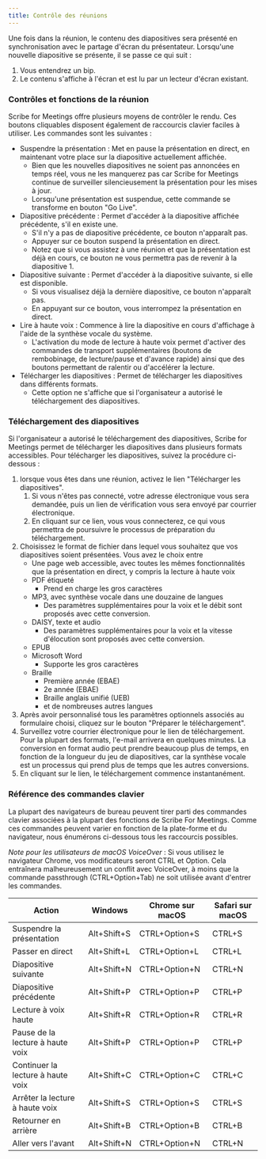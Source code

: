 ```yaml
---
title: Contrôle des réunions
---
```



Une fois dans la réunion, le contenu des diapositives sera présenté en synchronisation avec le partage d'écran du présentateur. Lorsqu'une nouvelle diapositive se présente, il se passe ce qui suit :
1. Vous entendrez un bip.
1. Le contenu s'affiche à l'écran et est lu par un lecteur d'écran existant.

### Contrôles et fonctions de la réunion

Scribe for Meetings offre plusieurs moyens de contrôler le rendu. Ces boutons cliquables disposent également de raccourcis clavier faciles à utiliser. Les commandes sont les suivantes :
* Suspendre la présentation : Met en pause la présentation en direct, en maintenant votre place sur la diapositive actuellement affichée.      
    * Bien que les nouvelles diapositives ne soient pas annoncées en temps réel, vous ne les manquerez pas car Scribe for Meetings continue de surveiller silencieusement la présentation pour les mises à jour.
    * Lorsqu'une présentation est suspendue, cette commande se transforme en bouton "Go Live".
* Diapositive précédente : Permet d'accéder à la diapositive affichée précédente, s'il en existe une.
    * S'il n'y a pas de diapositive précédente, ce bouton n'apparaît pas.
    * Appuyer sur ce bouton suspend la présentation en direct.
    * Notez que si vous assistez à une réunion et que la présentation est déjà en cours, ce bouton ne vous permettra pas de revenir à la diapositive 1.
* Diapositive suivante : Permet d'accéder à la diapositive suivante, si elle est disponible.
    * Si vous visualisez déjà la dernière diapositive, ce bouton n'apparaît pas.
    * En appuyant sur ce bouton, vous interrompez la présentation en direct.
* Lire à haute voix : Commence à lire la diapositive en cours d'affichage à l'aide de la synthèse vocale du système.
    * L'activation du mode de lecture à haute voix permet d'activer des commandes de transport supplémentaires (boutons de rembobinage, de lecture/pause et d'avance rapide) ainsi que des boutons permettant de ralentir ou d'accélérer la lecture.
* Télécharger les diapositives : Permet de télécharger les diapositives dans différents formats.
    * Cette option ne s'affiche que si l'organisateur a autorisé le téléchargement des diapositives.

### Téléchargement des diapositives

Si l'organisateur a autorisé le téléchargement des diapositives, Scribe for Meetings permet de télécharger les diapositives dans plusieurs formats accessibles. Pour télécharger les diapositives, suivez la procédure ci-dessous :
1. lorsque vous êtes dans une réunion, activez le lien "Télécharger les diapositives".
	1. Si vous n'êtes pas connecté, votre adresse électronique vous sera demandée, puis un lien de vérification vous sera envoyé par courrier électronique.
	1. En cliquant sur ce lien, vous vous connecterez, ce qui vous permettra de poursuivre le processus de préparation du téléchargement.
1. Choisissez le format de fichier dans lequel vous souhaitez que vos diapositives soient présentées. Vous avez le choix entre
    * Une page web accessible, avec toutes les mêmes fonctionnalités que la présentation en direct, y compris la lecture à haute voix
    * PDF étiqueté
        * Prend en charge les gros caractères
    * MP3, avec synthèse vocale dans une douzaine de langues
        * Des paramètres supplémentaires pour la voix et le débit sont proposés avec cette conversion.
    * DAISY, texte et audio
        * Des paramètres supplémentaires pour la voix et la vitesse d'élocution sont proposés avec cette conversion.
    * EPUB
    * Microsoft Word
        * Supporte les gros caractères
    * Braille
        * Première année (EBAE)
        * 2e année (EBAE)
        * Braille anglais unifié (UEB)
        * et de nombreuses autres langues
1. Après avoir personnalisé tous les paramètres optionnels associés au formulaire choisi, cliquez sur le bouton "Préparer le téléchargement".
1. Surveillez votre courrier électronique pour le lien de téléchargement. Pour la plupart des formats, l'e-mail arrivera en quelques minutes. La conversion en format audio peut prendre beaucoup plus de temps, en fonction de la longueur du jeu de diapositives, car la synthèse vocale est un processus qui prend plus de temps que les autres conversions.
1. En cliquant sur le lien, le téléchargement commence instantanément.

### Référence des commandes clavier

La plupart des navigateurs de bureau peuvent tirer parti des commandes clavier associées à la plupart des fonctions de Scribe For Meetings. Comme ces commandes peuvent varier en fonction de la plate-forme et du navigateur, nous énumérons ci-dessous tous les raccourcis possibles.

*Note pour les utilisateurs de macOS VoiceOver* : Si vous utilisez le navigateur Chrome, vos modificateurs seront CTRL et Option. Cela entraînera malheureusement un conflit avec VoiceOver, à moins que la commande passthrough (CTRL+Option+Tab) ne soit utilisée avant d'entrer les commandes.

Action | Windows | Chrome sur macOS | Safari sur macOS
--- | --- | --- | ---
Suspendre la présentation | Alt+Shift+S | CTRL+Option+S | CTRL+S
Passer en direct | Alt+Shift+L | CTRL+Option+L | CTRL+L
Diapositive suivante | Alt+Shift+N | CTRL+Option+N | CTRL+N
Diapositive précédente | Alt+Shift+P | CTRL+Option+P | CTRL+P
Lecture à voix haute | Alt+Shift+R | CTRL+Option+R | CTRL+R
Pause de la lecture à haute voix | Alt+Shift+P | CTRL+Option+P | CTRL+P
Continuer la lecture à haute voix | Alt+Shift+C | CTRL+Option+C | CTRL+C
Arrêter la lecture à haute voix | Alt+Shift+S | CTRL+Option+S | CTRL+S
Retourner en arrière | Alt+Shift+B | CTRL+Option+B | CTRL+B
Aller vers l'avant | Alt+Shift+N | CTRL+Option+N | CTRL+N

